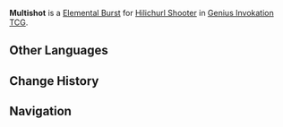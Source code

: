{{Genius Invokation TCG Skill Infobox
|title      = Multishot
|image      = Multishot Character Card Skill.png
|type       = Elemental Burst
|character  = Hilichurl Shooter
|matching   = 3
|energy     = 2
|effect     = Deals 5 {{Color|Physical DMG}}.
|order      = 2
}}
'''Multishot''' is a [[Character Card Elemental Burst|Elemental Burst]] for [[Hilichurl Shooter (Character Card)|Hilichurl Shooter]] in [[Genius Invokation TCG]].

==Other Languages==
{{Other Languages
|en      = Multishot
|zhs     = 几支一起
|zhs_rm  = Jǐzhī Yīqǐ
|zht     = 幾枝一起
|zht_rm  = Jǐzhī Yīqǐ
|zh_tl   = Many Arrows Together
|ja      = 斉射
|ja_rm   = Seisha
|ja_tl   = {{w|Salvo}}
|ko      = 다발 사격
|ko_rm   = Dabal Sagyeok
|ko_tl   = Mutiple Shooting
|es      = Multiflechazo
|es_tl   = Multi-Arrow Shot
|fr      = Multitir
|fr_tl   = Multishot
|ru      = Многострел
|ru_tl   = Multishot
|th      = Multishot
|vi      = Bắn Liên Tục
|vi_tl   = 
|de      = Pfeilfächer
|de_tl   = Arrow Fan
|id      = Multishot
|pt      = Rajada de Flechas
|pt_tl   = 
|tr      = Ok Üstadı
|tr_tl   = 
|it      = Raffica di frecce
|it_tl   = Barrage of Arrows
}}

==Change History==
{{Change History|3.3}}

==Navigation==
{{Genius Invokation TCG Skill Navbox|Hilichurl Shooter}}